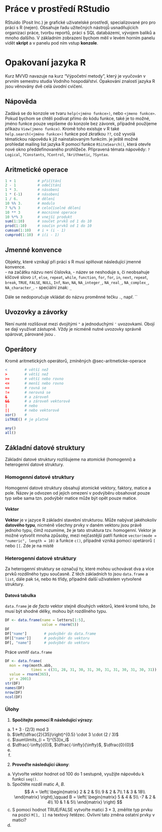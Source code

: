# Práce v prostředí RStudio

RStuido (Posit Inc.) je grafické uživatelské prostředí, specializované pro pro práci s R (nejen). Obsahuje řadu užitečných nástrojů usnadňujících organizaci práce, tvorbu reportů, práci s SQL databázemi, vývojem balíků a mnoho dalšího. V základním zobrazení bychom měil v levém horním panelu vidět **skript** a v panelu pod ním vstup **konzole**.

# Opakovaní jazyka R

Kurz MVVD navazuje na kurz "Výpočetní metody", který je vyučován v prvním semestru studia Vodního hospodářství. Opakování znalostí jazyka R jsou věnovány dvě celá úvodní cvičení.

## Nápověda

Zadává se do konzole ve tvaru `help(<jméno funkce>)`, nebo `<jmeno funkce>`. Pokud bychom se chtěli podívat přímo do kódu funkce, také je to možné, jméno funkce pouze vepíšeme do konzole bez závorek, případně použijeme příkazu `View(jmeno funkce)`. Kromě toho existuje v R také `help.search(<jméno funkce>)` funkce pod zkratkou `??`, což vyvolá tématickou nápovědu k již nainstalovaným funkcím. je ještě možné prohledat mailing list jazyka R pomocí funkce `RSiteSearch()`, která otevře nové okno předdefinovaného prohlížeče. Připravená témata nápovědy: `?Logical`, `?Constants`, `?Control`, `?Arithmetic`, `?Syntax`.

## Aritmetické operace {#sec-aritmeticke-operace}

```r
1 + 1          # přičítání
2 - 1          # odečítání
1 * 3.         # násobení
1 * (-1)       # násobení
1 / 6.         # dělení
10 %% 3.       # modulo
7 %/% 3        # celočíselné dělení
10 ** 3        # mocninné operace
10 %*% 3       # vnejší produkt 
sum(1:10)      # součet prvků od 1 do 10
prod(1:10)     # součin prvků od 1 do 10
cumsum(1:10)   # i + (i - 1)
cumprod(1:10)  # i(i - 1)
```

## Jmenné konvence

Objekty, které vznikají při práci s R musí splňovat následující jmenné konvence.    
 - na začátku názvu není číslovka, 
 - název se neshoduje s, či neobsahuje klíčové slovo `if`, `else`, `repeat`, `while`, `function`, `for`, `for`, `in`, `next`, `repeat`, `break`, `TRUE`, `FALSE`, `NULL`, `Inf`, `Nan`, `NA`, `NA_integer_`, `NA_real_`, `NA_complex_`, `NA_character_`.
 - speciální znak: `_`

Dále se nedoporučuje vkládat do názvu proměnné tečku `.`, 
např. ``

## Uvozovky a závorky

Není nunté rozlišovat mezi dvojitými `"` a jednoduchými `'` uvozovkami. Obojí se dají využívat zástupně. Vždy je nicméně nutné uvozovky správně spárovat, párované jsou . \



## Operátory

Kromě aritmetických operátorů, zmíněných @sec-aritmeticke-operace

```r
<        # větší než 
>        # větší než 
>=       # větší nebo rovno 
<=       # menší nebo rovno 
==       # rovná se
!=       # nerovná se
&        # a zároveň
&&       # a zároveň vektorově
|        # nebo
||       # nebo vektorově
xor()    # 
isTRUE() # je platné
```


```r
any()
all()
```


## Základní datové struktury

Základní datové struktury rozlišujeme na atomické (homogenní) a heterogenní datové struktury. 

### Homogenní datové struktury

Homogenní datové struktury obsahují atomické vektory, faktory, matice a pole. Název je odvozen od jejich omezení 
v podvýběru obsahovat pouze typ sebe sama tzn. podvýběr matice může být opět pouze matice. 

#### Vektor

**Vektor** je v jazyce R základní stavební strukturou. Může nabývat jakéhokoliv **datového typu**, nicméně všechny prvky v daném vektoru jsou právě jednoho typu, čímž rozumíme, že je tato struktura tzv. homogenní. Vektor je možné vytvořit mnoha způsoby, mezi nejčastější patří funkce `vector(mode = "numeric", length = 10)` a funkce `c()`, případně vzniká pomocí opetárorů `[` nebo `[[`. Zde je na místě

### Heterogenní datové struktury

Za heterogenní struktury se označují ty, které mohou uchovávat dva a více prvků rozdílného typu současně. 
Z těch základních to jsou `data.frame` a `list`, dále pak `S4`, nebo `R6` třídy, případně další uživatelem vytvořené
struktury.

#### Datová tabulka

`data.frame` je *de facto* vektor stejně dlouhých vektorů, které kromě toho, že musí být shodné délky, mohou být rozdílného typu. 

```r
DF <- data.frame(name = letters[1:5], 
                 value = rnorm(5))
DF
DF["name"]        # podvýběr do data.frame
DF[["name"]]      # podvýběr do vektoru
DF[, "name"]      # podvýběr do vektoru
```

Práce uvnitř `data.frame`

```r
DF <- data.frame(
  mon = rep(month.abb, 
            times = c(31, 28, 31, 30, 31, 30, 31, 31, 30, 31, 30, 31)), 
  value = rnorm(365), 
  yr = 2001)
str(DF)
names(DF)
nrow(DF)
ncol(DF)
```


### Úlohy

1. **Spočítejte pomocí R následující výrazy**:    
  a) $1 + 3 \cdot (2 / 3)\:\mathrm{mod}\:3$\
  b) $\left(\dfrac{2}{35}\right)^{0.5} \cdot 3 \cdot (2 / 3)$\
  c) $\sum\limits_{i = 1}^{53}x_i$\    
  d) $\dfrac{-\infty}{0}$\, $\dfrac{-\infty}{\infty}$\, $\dfrac{0}{0}$\    
  e)      
  f)      
2. **Proveďte následující úkony**:   
  a) Vytvořte vektor hodnot od 100 do 1 sestupně, využijte nápovědu k funkci `seq()`.
  b) Spočtěte rozdíl matic $A$, $B$.    
  $$
  A = \left(
  \begin{matrix}
  2 & 2 & 5\\
  9 & 2 & 7\\
  1 & 3 & 18\\
  \end{matrix}
  \right),\qquad 
  B = \left(
  \begin{matrix}
  5 & 4 & 5\\
  -7 & 2 & 4\\
  10 & 1 & 5\\
  \end{matrix}
  \right)
  $$
  c) S pomocí hodnot TRUE/FALSE vytvořte matici $3\times3$, změňte typ prvku na pozici `M[1, 1]` na textový řetězec. Ovlivní tato změna ostatní prvky v matici?
  d) 


